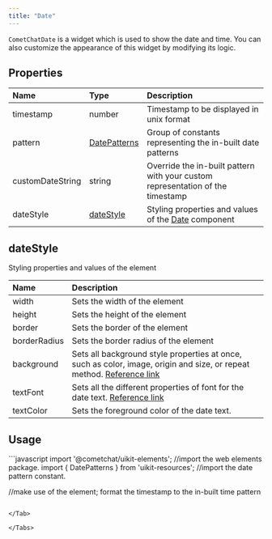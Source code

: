 ```yaml
---
title: "Date"
---
```




`CometChatDate` is a widget which is used to show the date and time. You can also customize the appearance of this widget by modifying its logic.

## Properties

| Name             | Type                                              | Description                                                                       |
| :---------------- | :------------------------------------------------- | :--------------------------------------------------------------------------------- |
| timestamp        | number                                            | Timestamp to be displayed in unix format                                          |
| pattern          | [DatePatterns](/web-shared/datepatterns)     | Group of constants representing the in-built date patterns                        |
| customDateString | string                                            | Override the in-built pattern with your custom representation of the timestamp    |
| dateStyle        | [dateStyle](/ui-kit/react/v4/date#datestyle) | Styling properties and values of the [Date](/ui-kit/react/v4/date) component |

## dateStyle

Styling properties and values of the element

| Name         | Description                                                                                                                                                                          |
| :------------ | :------------------------------------------------------------------------------------------------------------------------------------------------------------------------------------ |
| width        | Sets the width of the element                                                                                                                                                        |
| height       | Sets the height of the element                                                                                                                                                       |
| border       | Sets the border of the element                                                                                                                                                       |
| borderRadius | Sets the border radius of the element                                                                                                                                                |
| background   | Sets all background style properties at once, such as color, image, origin and size, or repeat method. [Reference link](https://developer.mozilla.org/en-US/docs/Web/CSS/background) |
| textFont     | Sets all the different properties of font for the date text. [Reference link](https://developer.mozilla.org/en-US/docs/Web/CSS/font)                                                 |
| textColor    | Sets the foreground color of the date text.                                                                                                                                          |

## Usage

<Tabs>
<Tab title="JavaScript">
```javascript
import '@cometchat/uikit-elements'; //import the web elements package.
import { DatePatterns } from 'uikit-resources'; //import the date pattern constant.

//make use of the element; format the timestamp to the in-built time pattern
<cometchat-date timestamp="1686234301" pattern={DatePatterns.time}></cometchat-date>
```

</Tab>

</Tabs>
